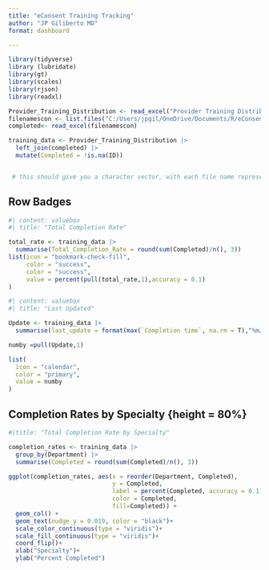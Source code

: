 ```yaml
---
title: "eConsent Training Tracking"
author: "JP Giliberto MD"
format: dashboard

---
```


```r
library(tidyverse)
library (lubridate)
library(gt)
library(scales)
library(rjson)
library(readxl)

Provider_Training_Distribution <- read_excel("Provider Training Distribution.xlsx")
filenamescon <- list.files("C:/Users/jpgil/OneDrive/Documents/R/eConsent/exports", pattern="*.xlsx", full.names=TRUE)
completed<- read_excel(filenamescon)

training_data <- Provider_Training_Distribution |> 
  left_join(completed) |> 
  mutate(Completed = !is.na(ID))


 # this should give you a character vector, with each file name represented by an entry
```
## Row Badges {height=20%}

```r
#| content: valuebox
#| title: "Total Completion Rate"

total_rate <- training_data |> 
  summarise(Total_Completion_Rate = round(sum(Completed)/n(), 3))
list(icon = "bookmark-check-fill",
     color = "success",
     color = "success",
     value = percent(pull(total_rate,1),accuracy = 0.1)
)
```

```r
#| content: valuebox
#| title: "Last Updated"

Update <- training_data |> 
  summarise(last_update = format(max(`Completion time`, na.rm = T),"%m/%d")) 

numby =pull(Update,1)

list(
  icon = "calendar",
  color = "primary",
  value = numby
)

```

## Completion Rates by Specialty {height = 80%}

```r
#|title: "Total Completion Rate by Specialty"

completion_rates <- training_data |> 
  group_by(Department) |> 
  summarise(Completed = round(sum(Completed)/n(), 3))

ggplot(completion_rates, aes(x = reorder(Department, Completed),
                             y = Completed, 
                             label = percent(Completed, accuracy = 0.1), 
                             color = Completed, 
                             fill=Completed)) +
  geom_col() +
  geom_text(nudge_y = 0.019, color = "black")+
  scale_color_continuous(type = "viridis")+
  scale_fill_continuous(type = "viridis")+
  coord_flip()+
  xlab("Specialty")+
  ylab("Percent Completed")

```
